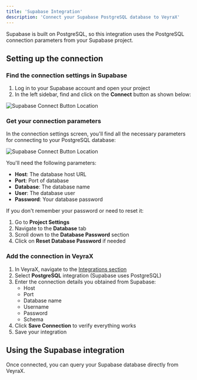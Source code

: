 ```yaml
---
title: 'Supabase Integration'
description: 'Connect your Supabase PostgreSQL database to VeyraX'
---
```


Supabase is built on PostgreSQL, so this integration uses the PostgreSQL connection parameters from your Supabase project.

## Setting up the connection

### Find the connection settings in Supabase

1. Log in to your Supabase account and open your project
2. In the left sidebar, find and click on the **Connect** button as shown below:

![Supabase Connect Button Location](/images/supabase/supabase_1.png)

### Get your connection parameters

In the connection settings screen, you'll find all the necessary parameters for connecting to your PostgreSQL database:

![Supabase Connect Button Location](/images/supabase/supabase_2.png)

You'll need the following parameters:
- **Host**: The database host URL
- **Port**: Port of database
- **Database**: The database name
- **User**: The database user
- **Password**: Your database password

If you don't remember your password or need to reset it:

1. Go to **Project Settings**
2. Navigate to the **Database** tab
3. Scroll down to the **Database Password** section
4. Click on **Reset Database Password** if needed

### Add the connection in VeyraX

1. In VeyraX, navigate to the [Integrations section](https://www.veyrax.com/integrations)
2. Select **PostgreSQL** integration (Supabase uses PostgreSQL)
3. Enter the connection details you obtained from Supabase:
   - Host
   - Port
   - Database name
   - Username
   - Password
   - Schema
4. Click **Save Connection** to verify everything works
5. Save your integration

## Using the Supabase integration

Once connected, you can query your Supabase database directly from VeyraX.
